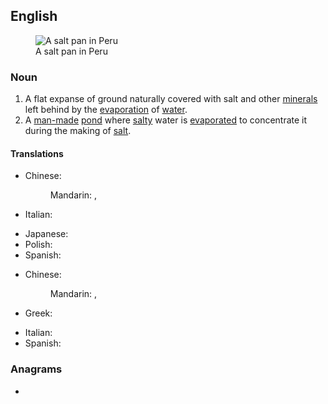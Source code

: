 {{also|saltpan}}
==English==
[[Image:Salineras de Maras, Maras, Perú, 2015-07-30, DD 03-07 PAN.JPG|thumb|right|A salt pan in Peru]]

===Noun===
{{en-noun}}
{{wikipedia}}

# A flat expanse of ground naturally covered with salt and other [[mineral]]s left behind by the [[evaporation]] of [[water]].
# A [[man-made]] [[pond]] where [[salty]] water is [[evaporate]]d to concentrate it during the making of [[salt]].

====Translations====
{{trans-top|A flat expanse of ground covered with salt}}
* Chinese:
*: Mandarin: {{t+|cmn|鹽田|sc=Hani}}, {{t+|cmn|盐田|tr=yántián|sc=Hani}}
* Italian: {{t+|it|salina|f}}
{{trans-mid}}
* Japanese: {{t+|ja|塩田|tr=[[えんでん]], enten}}
* Polish: {{t|pl|solnisko|n}}
* Spanish: {{t|es|salinera|f}}
{{trans-bottom}}

{{trans-top|A man-made pond where salty water is evaporated}}
* Chinese:
*: Mandarin: {{t+|cmn|鹽池|sc=Hani}}, {{t+|cmn|盐池|tr=yánchí|sc=Hani}}
* Greek: {{t+|el|αλυκή|f}}
{{trans-mid}}
* Italian: {{t+|it|salina|f}}
* Spanish: {{t|es|salinera|f}}
{{trans-bottom}}

===Anagrams===
* {{anagrams|en|Patlans|platans}}